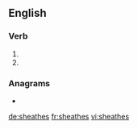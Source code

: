 ==English==

===Verb===
{{head|en|verb form}}

# {{en-third-person singular of|sheathe}}
# {{en-third-person singular of|sheath}}

===Anagrams===
* {{l|en|the Ashes}}

[[de:sheathes]]
[[fr:sheathes]]
[[vi:sheathes]]